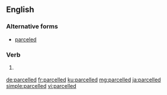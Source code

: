 ==English==

===Alternative forms===
* [[parceled]]

===Verb===
{{head|en|verb form}}

# {{context|British|lang=en}} {{en-past of|parcel}}

[[de:parcelled]]
[[fr:parcelled]]
[[ku:parcelled]]
[[mg:parcelled]]
[[ja:parcelled]]
[[simple:parcelled]]
[[vi:parcelled]]